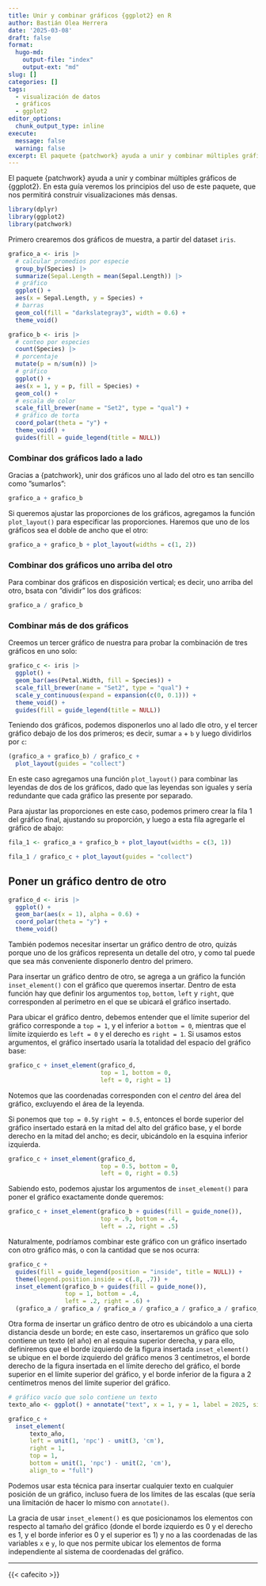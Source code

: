 ```yaml
---
title: Unir y combinar gráficos {ggplot2} en R
author: Bastián Olea Herrera
date: '2025-03-08'
draft: false
format:
  hugo-md:
    output-file: "index"
    output-ext: "md"
slug: []
categories: []
tags:
  - visualización de datos
  - gráficos
  - ggplot2
editor_options: 
  chunk_output_type: inline
execute:
  message: false
  warning: false
excerpt: El paquete {patchwork} ayuda a unir y combinar múltiples gráficos de {ggplot2}. En esta guía veremos los principios del uso de este paquete, que nos permitirá construir visualizaciones más densas, por medio de la combinación de gráficos en una sola visualización, y la inserción de gráficos dentro de otros.
---
```


El paquete {patchwork} ayuda a unir y combinar múltiples gráficos de {ggplot2}. En esta guía veremos los principios del uso de este paquete, que nos permitirá construir visualizaciones más densas.

```r
library(dplyr)
library(ggplot2)
library(patchwork)
```

Primero crearemos dos gráficos de muestra, a partir del dataset `iris`.

```r
grafico_a <- iris |> 
  # calcular promedios por especie
  group_by(Species) |> 
  summarize(Sepal.Length = mean(Sepal.Length)) |> 
  # gráfico
  ggplot() +
  aes(x = Sepal.Length, y = Species) +
  # barras
  geom_col(fill = "darkslategray3", width = 0.6) +
  theme_void()
```



```r
grafico_b <- iris |> 
  # conteo por especies
  count(Species) |> 
  # porcentaje
  mutate(p = n/sum(n)) |> 
  # gráfico
  ggplot() +
  aes(x = 1, y = p, fill = Species) +
  geom_col() +
  # escala de color
  scale_fill_brewer(name = "Set2", type = "qual") +
  # gráfico de torta
  coord_polar(theta = "y") +
  theme_void() +
  guides(fill = guide_legend(title = NULL))
```
### Combinar dos gráficos lado a lado
Gracias a {patchwork}, unir dos gráficos uno al lado del otro es tan sencillo como ”sumarlos”:
```r
grafico_a + grafico_b
```

Si queremos ajustar las proporciones de los gráficos, agregamos la función `plot_layout()` para especificar las proporciones. Haremos que uno de los gráficos sea el doble de ancho que el otro:

```r
grafico_a + grafico_b + plot_layout(widths = c(1, 2))
```

### Combinar dos gráficos uno arriba del otro

Para combinar dos gráficos en disposición vertical; es decir, uno arriba del otro, bsata con ”dividir” los dos gráficos:

```r
grafico_a / grafico_b
```

### Combinar más de dos gráficos
Creemos un tercer gráfico de nuestra para probar la combinación de tres gráficos en uno solo:

```r
grafico_c <- iris |> 
  ggplot() +
  geom_bar(aes(Petal.Width, fill = Species)) +
  scale_fill_brewer(name = "Set2", type = "qual") +
  scale_y_continuous(expand = expansion(c(0, 0.1))) +
  theme_void() +
  guides(fill = guide_legend(title = NULL))
```

Teniendo dos gráficos, podemos disponerlos uno al lado dle otro, y el tercer gráfico debajo de los dos primeros; es decir, sumar `a` + `b` y luego dividirlos por `c`:

```r
(grafico_a + grafico_b) / grafico_c + 
  plot_layout(guides = "collect")
```
En este caso agregamos una función `plot_layout()` para combinar las leyendas de dos de los gráficos, dado que las leyendas son iguales y sería redundante que cada gráfico las presente por separado.

Para ajustar las proporciones en este caso, podemos primero crear la fila 1 del gráfico final, ajustando su proporción, y luego a esta fila agregarle el gráfico de abajo:

```r
fila_1 <- grafico_a + grafico_b + plot_layout(widths = c(3, 1))

fila_1 / grafico_c + plot_layout(guides = "collect")
```


## Poner un gráfico dentro de otro

```r
grafico_d <- iris |> 
  ggplot() +
  geom_bar(aes(x = 1), alpha = 0.6) +
  coord_polar(theta = "y") +
  theme_void()
```

También podemos necesitar insertar un gráfico dentro de otro, quizás porque uno de los gráficos representa un detalle del otro, y como tal puede que sea más conveniente disponerlo dentro del primero.

Para insertar un gráfico dentro de otro, se agrega a un gráfico la función `inset_element()` con el gráfico que queremos insertar. Dentro de esta función hay que definir los argumentos `top`, `bottom`, `left` y `right`, que corresponden al perímetro en el que se ubicará el gráfico insertado.

Para ubicar el gráfico dentro, debemos entender que el límite superior del gráfico corresponde a `top = 1`, y el inferior a `bottom = 0`, mientras que el límite izquierdo es `left = 0` y el derecho es `right = 1`. Si usamos estos argumentos, el gráfico insertado usaría la totalidad del espacio del gráfico base:

```r
grafico_c + inset_element(grafico_d,
                          top = 1, bottom = 0,
                          left = 0, right = 1)
```
Notemos que las coordenadas corresponden con el _centro_ del área del gráfico, excluyendo el área de la leyenda.

Si ponemos que `top = 0.5`y `right = 0.5`, entonces el borde superior del gráfico insertado estará en la mitad del alto del gráfico base, y el borde derecho en la mitad del ancho; es decir, ubicándolo en la esquina inferior izquierda.

```r
grafico_c + inset_element(grafico_d,
                          top = 0.5, bottom = 0,
                          left = 0, right = 0.5)
```

Sabiendo esto, podemos ajustar los argumentos de `inset_element()` para poner el gráfico exactamente donde queremos:

```r
grafico_c + inset_element(grafico_b + guides(fill = guide_none()),
                          top = .9, bottom = .4,
                          left = .2, right = .5)
```

Naturalmente, podríamos combinar este gráfico con un gráfico insertado con otro gráfico más, o con la cantidad que se nos ocurra:

```r
grafico_c + 
  guides(fill = guide_legend(position = "inside", title = NULL)) +
  theme(legend.position.inside = c(.8, .7)) +
  inset_element(grafico_b + guides(fill = guide_none()),
                top = 1, bottom = .4,
                left = .2, right = .6) +
  (grafico_a / grafico_a / grafico_a / grafico_a / grafico_a / grafico_a)
```

Otra forma de insertar un gráfico dentro de otro es ubicándolo a una cierta distancia desde un borde; en este caso, insertaremos un gráfico que solo contiene un texto (el año) en al esquina superior derecha, y para ello, definiremos que el borde izquierdo de la figura insertada `inset_element()` se ubique en el borde izquierdo del gráfico menos 3 centímetros, el borde derecho de la figura insertada en el límite derecho del gráfico, el borde superior en el límite superior del gráfico, y el borde inferior de la figura a 2 centímetros menos del límite superior del gráfico. 

```r
# gráfico vacío que solo contiene un texto
texto_año <- ggplot() + annotate("text", x = 1, y = 1, label = 2025, size = 7) +  theme_void()

grafico_c +
  inset_element(
      texto_año,
      left = unit(1, 'npc') - unit(3, 'cm'),
      right = 1,
      top = 1, 
      bottom = unit(1, 'npc') - unit(2, 'cm'),
      align_to = "full")
```

Podemos usar esta técnica para insertar cualquier texto en cualquier posición de un gráfico, incluso fuera de los límites de las escalas (que sería una limitación de hacer lo mismo con `annotate()`.

La gracia de usar `inset_element()` es que posicionamos los elementos con respecto al tamaño del gráfico (donde el borde izquierdo es 0 y el derecho es 1, y el borde inferior es 0 y el superior es 1) y no a las coordenadas de las variables `x` e `y`, lo que nos permite ubicar los elementos de forma independiente al sistema de coordenadas del gráfico.

----


{{< cafecito >}}